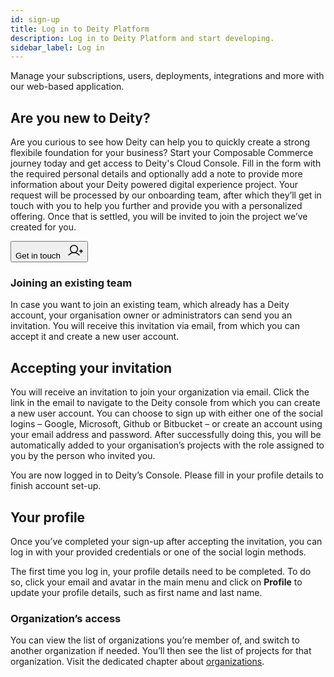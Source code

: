 ```yaml
---
id: sign-up
title: Log in to Deity Platform
description: Log in to Deity Platform and start developing.
sidebar_label: Log in
---
```


<p class="desc">Manage your subscriptions, users, deployments, integrations and more with our web-based application.</p>

## Are you new to Deity?
Are you curious to see how Deity can help you to quickly create a strong flexibile foundation for your business? Start your Composable Commerce journey today and get access to Deity's Cloud Console. Fill in the form with the required personal details and optionally add a note to provide more information about your Deity powered digital experience project. Your request will be processed by our onboarding team, after which they’ll get in touch with you to help you further and provide you with a personalized offering. Once that is settled, you will be invited to join the project we’ve created for you.

<Button variant="outlined" size="medium" href="https://deity.com/contact" target="_blank">
  Get in touch &nbsp;
  <svg width="25" height="25" viewBox="0 0 25 25" fill="none" xmlns="http://www.w3.org/2000/svg">
	<path d="M19.5312 13.2812H24.2188" stroke="currentColor" stroke-width="1.5" stroke-linecap="round" stroke-linejoin="round"/>
	<path d="M21.875 10.9375V15.625" stroke="currentColor" stroke-width="1.5" stroke-linecap="round" stroke-linejoin="round"/>
	<path d="M10.5469 15.625C13.7829 15.625 16.4062 13.0017 16.4062 9.76562C16.4062 6.52958 13.7829 3.90625 10.5469 3.90625C7.31083 3.90625 4.6875 6.52958 4.6875 9.76562C4.6875 13.0017 7.31083 15.625 10.5469 15.625Z" stroke="currentColor" stroke-width="1.5" stroke-miterlimit="10"/>
	<path d="M2.16797 19.5314C3.19459 18.3078 4.47673 17.3239 5.92428 16.6489C7.37183 15.9738 8.94966 15.624 10.5469 15.624C12.1441 15.624 13.7219 15.9738 15.1695 16.6489C16.617 17.3239 17.8992 18.3078 18.9258 19.5314" stroke="currentColor" stroke-width="1.5" stroke-linecap="round" stroke-linejoin="round"/>
	</svg>
</Button>

### Joining an existing team
In case you want to join an existing team, which already has a Deity account, your organisation owner or administrators can send you an invitation. You will receive this invitation via email, from which you can accept it and create a new user account. 

## Accepting your invitation
You will receive an invitation to join your organization via email. Click the link in the email to navigate to the Deity console from which you can create a new user account. You can choose to sign up with either one of the social logins – Google, Microsoft, Github or Bitbucket – or create an account using your email address and password. After successfully doing this, you will be automatically added to your organisation’s projects with the role assigned to you by the person who invited you.

You are now logged in to Deity’s Console. Please fill in your profile details to finish account set-up.

## Your profile

Once you’ve completed your sign-up after accepting the invitation, you can log in with your provided credentials or one of the social login methods.

The first time you log in, your profile details need to be completed. To do so, click your email and avatar in the main menu and click on **Profile** to update your profile details, such as first name and last name.

### Organization’s access
You can view the list of organizations you’re member of, and switch to another organization if needed. You’ll then see the list of projects for that organization. Visit the dedicated chapter about [organizations](../organization).
